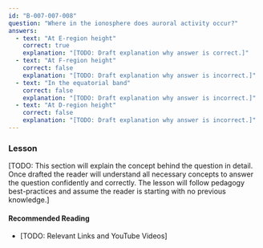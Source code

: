 ```yaml
---
id: "B-007-007-008"
question: "Where in the ionosphere does auroral activity occur?"
answers:
  - text: "At E-region height"
    correct: true
    explanation: "[TODO: Draft explanation why answer is correct.]"
  - text: "At F-region height"
    correct: false
    explanation: "[TODO: Draft explanation why answer is incorrect.]"
  - text: "In the equatorial band"
    correct: false
    explanation: "[TODO: Draft explanation why answer is incorrect.]"
  - text: "At D-region height"
    correct: false
    explanation: "[TODO: Draft explanation why answer is incorrect.]"
---
```


### Lesson

[TODO: This section will explain the concept behind the question in detail. Once drafted the reader will understand all necessary concepts to answer the question confidently and correctly. The lesson will follow pedagogy best-practices and assume the reader is starting with no previous knowledge.]

#### Recommended Reading

- [TODO: Relevant Links and YouTube Videos]
